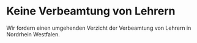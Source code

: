 = Keine Verbeamtung von Lehrern =

Wir fordern einen umgehenden Verzicht der Verbeamtung von Lehrern in Nordrhein Westfalen.
